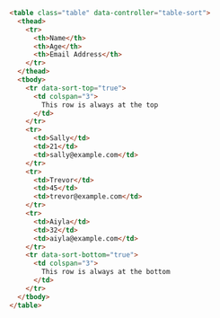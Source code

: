 ```html
<table class="table" data-controller="table-sort">
  <thead>
    <tr>
      <th>Name</th>
      <th>Age</th>
      <th>Email Address</th>
    </tr>
  </thead>
  <tbody>
    <tr data-sort-top="true">
      <td colspan="3">
        This row is always at the top
      </td>
    </tr>
    <tr>
      <td>Sally</td>
      <td>21</td>
      <td>sally@example.com</td>
    </tr>
    <tr>
      <td>Trevor</td>
      <td>45</td>
      <td>trevor@example.com</td>
    </tr>
    <tr>
      <td>Aiyla</td>
      <td>32</td>
      <td>aiyla@example.com</td>
    </tr>
    <tr data-sort-bottom="true">
      <td colspan="3">
        This row is always at the bottom
      </td>
    </tr>
  </tbody>
</table>
```